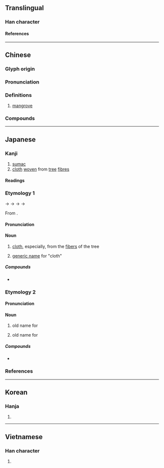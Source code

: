{{character info}}
==Translingual==

===Han character===
{{Han char|rn=75|rad=木|as=06|sn=10|four=44927|canj=DJKS|ids=⿰[[木]][[考]]}}

====References====
{{Han ref|kx=0523.220|dkj=14734|dj=0911.190|hdz=21194.060|uh=6832}}

----

==Chinese==
{{zh-forms}}

===Glyph origin===
{{Han etym}}

===Pronunciation===
{{zh-pron
|m=kǎo
|c=haau2
|w=4keq
|mc=y
|oc=y
|ma=
|cat=n
}}

===Definitions===
{{zh-hanzi}}

# [[mangrove]]

===Compounds===
{{zh-der|掤扒吊栲|栲栳|栲膠|花栲栳}}

----

==Japanese==

===Kanji===
{{ja-kanji|grade=|rs=木06}}

# [[sumac]] {{rfv-sense|ja}}
# [[cloth]] [[weave|woven]] from [[tree]] [[fibre]]s

====Readings====
{{rfv-pron|ja}}
{{ja-readings
|goon=こう<かう
|kanon=こう<かう
|kun=たえ-<たへ-, たく-
}}

===Etymology 1===
{{ja-kanjitab|たえ|yomi=k}}
{{IPAfont|/tape<sub>2</sub>/}} → {{IPAchar|/tape/}} → {{IPAchar|/tafe/}} → {{IPAchar|/tawe/}} → {{IPAchar|/tae/}}

From {{inh|ja|ojp|sort=たえ|-}}.

{{rfe|ja|}}

====Pronunciation====
{{ja-pron|y=k|たえ|acc=1|acc_ref=DJR}}

====Noun====
{{ja-noun|たえ|hhira=たへ}}
# {{lb|ja|archaic|sort=たえ}} [[cloth]], especially, from the [[fiber]]s of the {{m|ja|梶の木|tr=kajinoki||[[paper mulberry]]}} tree
# {{lb|ja|by extension}} [[generic name]] for "cloth"

=====Compounds=====
* {{ja-r|白%栲|しろ%たえ|[[white]] [[cloth]]}}

===Etymology 2===
{{ja-kanjitab|たく|yomi=k}}
{{rfe|ja}}

====Pronunciation====
{{ja-pron|y=k|たく}}

====Noun====
{{ja-noun|たく}}
# {{lb|ja|archaic|possibly|_|obsolete|sort=たく}} old name for {{m|ja|楮|tr=kōzo||[[hybrid]] [[mulberry]]|pos=used to make Japanese paper}}
# {{lb|ja|archaic|possibly|_|obsolete|sort=たく}} old name for {{m|ja|梶の木|tr=kajinoki||[[paper mulberry]]}}

=====Compounds=====
* {{ja-r|栲%衾|たく%ぶすま|[[clothing]] [[weave|woven]] from paper mulberry}}

===References===
<references/>

----

==Korean==

===Hanja===
{{ko-hanja|고}}

# {{rfdef|ko|sort=木06}}

----

==Vietnamese==

===Han character===
{{vi-readings|rs=木06|reading=khảo}}

# {{rfdef|vi|sort=木06}}

{{cln|vi|Han tu}}